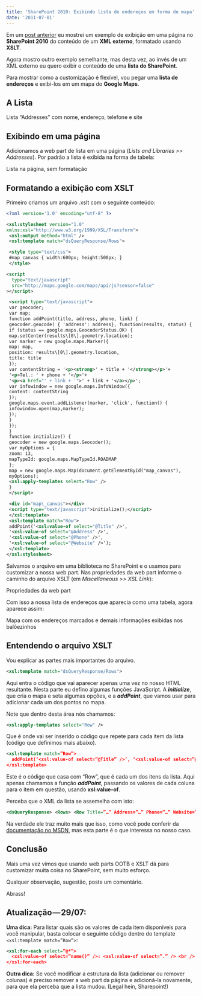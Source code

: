 ```yaml
---
title: 'SharePoint 2010: Exibindo lista de endereços em forma de mapa'
date: '2011-07-01'
---
```


Em um [post anterior](/xml-sharepoint-2010-xslt-d4c3c479e950/) eu mostrei um exemplo de exibição em uma página no **SharePoint 2010** do conteúdo de um **XML externo**, formatado usando **XSLT**.

Agora mostro outro exemplo semelhante, mas desta vez, ao invés de um XML externo eu quero exibir o conteúdo de uma **lista do SharePoint**.

Para mostrar como a customização é flexível, vou pegar uma **lista de endereços** e exibi-los em um mapa do **Google Maps**.

## A Lista

<PostImage
  src="/sharepoint-2010-lista-enderecos-mapa-xslt-118c65324c98/images/sharepoint-lista.png"
  width="629"
  height="149"
  alt=""
/>

Lista “Addresses” com nome, endereço, telefone e site

## Exibindo em uma página

Adicionamos a web part de lista em uma página (_Lists and Libraries >> Addresses_). Por padrão a lista é exibida na forma de tabela:

<PostImage
  src="/sharepoint-2010-lista-enderecos-mapa-xslt-118c65324c98/images/sharepoint-lista-2.png"
  width="600"
  height="235"
  alt=""
/>

Lista na página, sem formatação

## Formatando a exibição com XSLT

Primeiro criamos um arquivo .xslt com o seguinte conteúdo:

```xml
<?xml version='1.0' encoding="utf-8" ?>

<xsl:stylesheet version="1.0"
xmlns:xsl="http://www.w3.org/1999/XSL/Transform">
 <xsl:output method="html" />
 <xsl:template match="dsQueryResponse/Rows">

 <style type="text/css">
 #map_canvas { width:600px; height:500px; }
 </style>

<script
  type="text/javascript"
  src="http://maps.google.com/maps/api/js?sensor=false"
></script>

 <script type="text/javascript">
 var geocoder;
 var map;
 function addPoint(title, address, phone, link) {
 geocoder.geocode( { 'address': address}, function(results, status) {
 if (status == google.maps.GeocoderStatus.OK) {
 map.setCenter(results\[0\].geometry.location);
 var marker = new google.maps.Marker({
 map: map,
 position: results\[0\].geometry.location,
 title: title
 });
 var contentString = '<p><strong>' + title + '</strong></p>'+
 '<p>Tel.: ' + phone + '</p>'+
 '<p><a href="' + link + '">' + link + '</a></p>';
 var infowindow = new google.maps.InfoWindow({
 content: contentString
 });
 google.maps.event.addListener(marker, 'click', function() {
 infowindow.open(map,marker);
 });
 }
 });
 }
 function initialize() {
 geocoder = new google.maps.Geocoder();
 var myOptions = {
 zoom: 13,
 mapTypeId: google.maps.MapTypeId.ROADMAP
 };
 map = new google.maps.Map(document.getElementById("map_canvas"),
 myOptions);
 <xsl:apply-templates select="Row" />
 }
 </script>

 <div id="map\_canvas"></div>
 <script type="text/javascript">initialize();</script>
 </xsl:template>
 <xsl:template match="Row">
 addPoint('<xsl:value-of select="@Title" />',
 '<xsl:value-of select="@Address" />',
 '<xsl:value-of select="@Phone" />',
 '<xsl:value-of select="@Website" />');
 </xsl:template>
</xsl:stylesheet>
```

Salvamos o arquivo em uma biblioteca no SharePoint e o usamos para customizar a nossa web part. Nas propriedades da web part informe o caminho do arquivo XSLT (em _Miscellaneous >> XSL Link_):

<PostImage
  src="/sharepoint-2010-lista-enderecos-mapa-xslt-118c65324c98/images/sharepoint-xslt.png"
  width="255"
  height="151"
  alt=""
/>

Propriedades da web part

Com isso a nossa lista de endereços que aparecia como uma tabela, agora aparece assim:

<PostImage
  src="/sharepoint-2010-lista-enderecos-mapa-xslt-118c65324c98/images/sharepoint-mapa.png"
  width="583"
  height="419"
  alt=""
/>

Mapa com os endereços marcados e demais informações exibidas nos balõezinhos

## Entendendo o arquivo XSLT

Vou explicar as partes mais importantes do arquivo.

```xml
<xsl:template match="dsQueryResponse/Rows">
```

Aqui entra o código que vai aparecer apenas uma vez no nosso HTML resultante. Nesta parte eu defino algumas funções JavaScript. A **_initialize_**, que cria o mapa e seta algumas opções, e a **_addPoint_**, que vamos usar para adicionar cada um dos pontos no mapa.

Note que dentro desta área nós chamamos:

```xml
<xsl:apply-templates select="Row" />
```

Que é onde vai ser inserido o código que repete para cada item da lista (código que definimos mais abaixo).

```xml
<xsl:template match=”Row”>
  addPoint(‘<xsl:value-of select=”@Title” />’, ‘<xsl:value-of select=”@Address” />’, ‘<xsl:value-of select=”@Phone” />’, ‘<xsl:value-of select=”@Website” />’);
</xsl:template>
```

Este é o código que casa com “Row”, que é cada um dos itens da lista. Aqui apenas chamamos a função **_addPoint_**, passando os valores de cada coluna para o item em questão, usando **xsl:value-of**.

Perceba que o XML da lista se assemelha com isto:

```xml
<dsQueryResponse> <Rows> <Row Title=”…” Address=”…” Phone=”…” Website=”…” … /> <Row Title=”…” Address=”…” Phone=”…” Website=”…” … /> <Row Title=”…” Address=”…” Phone=”…” Website=”…” … /> </Rows> </dsQueryResponse>
```

Na verdade ele traz muito mais que isso, como você pode conferir da [documentação no MSDN](http://msdn.microsoft.com/en-us/library/ff754324.aspx), mas esta parte é o que interessa no nosso caso.

## Conclusão

Mais uma vez vimos que usando web parts OOTB e XSLT dá para customizar muita coisa no SharePoint, sem muito esforço.

Qualquer observação, sugestão, poste um comentário.

Abrass!

## Atualização — 29/07:

**Uma dica:** Para listar quais são os valores de cada item disponíveis para você manipular, basta colocar o seguinte código dentro do template `<xsl:template match=”Row”>`:

```xml
<xsl:for-each select=”@*”>
  <xsl:value-of select=”name()” />: <xsl:value-of select=”.” /> <br />
</xsl:for-each>
```

**Outra dica:** Se você modificar a estrutura da lista (adicionar ou remover colunas) é preciso remover a web part da página e adicioná-la novamente, para que ela perceba que a lista mudou. (Legal hein, Sharepoint!)
